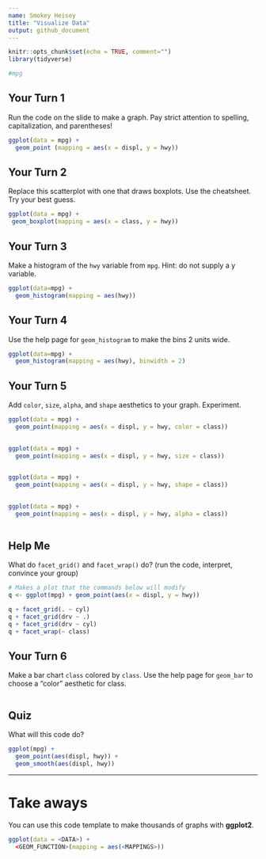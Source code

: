 ```yaml
---
name: Smokey Heisey
title: "Visualize Data"
output: github_document
---
```



```r
knitr::opts_chunk$set(echo = TRUE, comment="")
library(tidyverse)
```


```r
#mpg
```


## Your Turn 1

Run the code on the slide to make a graph. Pay strict attention to spelling, capitalization, and parentheses!

```r
ggplot(data = mpg) +
  geom_point (mapping = aes(x = displ, y = hwy))
```


## Your Turn 2

Replace this scatterplot with one that draws boxplots. Use the cheatsheet. Try your best guess.

```r
ggplot(data = mpg) +
 geom_boxplot(mapping = aes(x = class, y = hwy))
```


## Your Turn 3

Make a histogram of the `hwy` variable from `mpg`. Hint: do not supply a y variable.

```r
ggplot(data=mpg) +
  geom_histogram(mapping = aes(hwy))
```

## Your Turn 4

Use the help page for `geom_histogram` to make the bins 2 units wide.

```r
ggplot(data=mpg) +
  geom_histogram(mapping = aes(hwy), binwidth = 2)
```


## Your Turn 5

Add `color`, `size`, `alpha`, and `shape` aesthetics to your graph. Experiment.  

```r
ggplot(data = mpg) +
  geom_point(mapping = aes(x = displ, y = hwy, color = class))
  
```

```r
ggplot(data = mpg) +
  geom_point(mapping = aes(x = displ, y = hwy, size = class))
  
```

```r
ggplot(data = mpg) +
  geom_point(mapping = aes(x = displ, y = hwy, shape = class))
  
```

```r
ggplot(data = mpg) +
  geom_point(mapping = aes(x = displ, y = hwy, alpha = class))
  
```
## Help Me

What do `facet_grid()` and `facet_wrap()` do? 
(run the code, interpret, convince your group)

```r
# Makes a plot that the commands below will modify
q <- ggplot(mpg) + geom_point(aes(x = displ, y = hwy))

q + facet_grid(. ~ cyl)
q + facet_grid(drv ~ .)
q + facet_grid(drv ~ cyl)
q + facet_wrap(~ class)
```


## Your Turn 6

Make a bar chart `class` colored by `class`. Use the help page for `geom_bar` to choose a "color" aesthetic for class.

```r

```

## Quiz

What will this code do?

```r
ggplot(mpg) + 
  geom_point(aes(displ, hwy)) +
  geom_smooth(aes(displ, hwy))
```


***

# Take aways

You can use this code template to make thousands of graphs with **ggplot2**.

```r
ggplot(data = <DATA>) +
  <GEOM_FUNCTION>(mapping = aes(<MAPPINGS>))
```